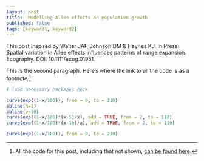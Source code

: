 ```yaml
--- 
layout: post 
title:  Modelling Allee effects on population growth
published: false
tags: [keyword1, keyword2] 
---
```


This post inspired by Walter JA‡, Johnson DM & Haynes KJ. In Press. Spatial variation in Allee effects influences patterns of range expansion. Ecography. DOI: 10.1111/ecog.01951.

This is the second paragraph. Here's where the link to all the code is as a footnote.[^allthecode]

```r
# load necessary packages here
```

```r
curve(exp((1-x/100)), from = 0, to = 110)
abline(h=1)
abline(v=10)
curve(exp((1-x/100)*(x-5)/x), add = TRUE, from = 2, to = 110)
curve(exp((1-x/100)*(x-10)/x), add = TRUE, from = 2, to = 110)

curve(exp((1-x/100)), from = 0, to = 210)

```


[^allthecode]: All the code for this post, including that not shown, [can be found here](https::/github.com/atyre2/atyre2.github.io/blob/master/_drafts/post-template.Rmd).